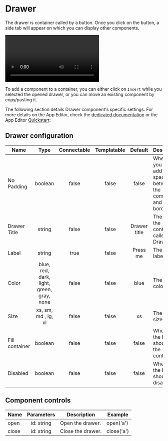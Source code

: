 
# Drawer

The drawer is container called by a button. Once you click on the button, a side tab will appear on which you can display other components.

<video
	className="border-2 rounded-xl object-cover w-full h-full dark:border-gray-800"
	autoPlay
	controls
	src="/videos/drawer.mp4"
	alt="drawer component"
/>
<br />

To add a component to a container, you can either click on `Insert` while you selected the opened drawer, or you can move an existing component by copy/pasting it.

The following section details Drawer component's specific settings. For more details on the App Editor, check the [dedicated documentation](../0_app_editor/index.mdx) or the App Editor [Quickstart](../../getting_started/7_apps_quickstart/index.mdx):

<div className="grid grid-cols-2 gap-6 mb-4">
	<DocCard
		color="orange"
		title="App Editor Documentation"
		description="The app editor is a low-code builder to create custom User Interfaces with a mix of drag-and-drop and code."
		href="/docs/apps/app_editor"
	/>
	<DocCard
		color="orange"
		title="Apps Quickstart"
		description="Learn how to build your first app in a matter of minutes."
		href="/docs/getting_started/apps_quickstart"
	/>
</div>

## Drawer configuration

| Name           |                   Type                    | Connectable | Templatable |   Default    | Description                                                               |
| -------------- | :---------------------------------------: | :---------: | :---------: | :----------: | ------------------------------------------------------------------------- |
| No Padding     |                  boolean                  |    false    |    false    |    false     | Whether you want to add extra space between the component and the border. |
| Drawer Title   |                  string                   |    false    |    false    | Drawer title | The title of the container called by Drawer.                              |
| Label          |                  string                   |    true     |    false    |   Press me   | The button label.                                                         |
| Color          | blue, red, dark, light, green, gray, none |    false    |    false    |     blue     | The button color.                                                         |
| Size           |            xs, sm, md , lg, xl            |    false    |    false    |      xs      | The button size.                                                          |
| Fill container |                  boolean                  |    false    |    false    |    false     | Whether the button should fill the container.                             |
| Disabled       |                  boolean                  |    false    |    false    |    false     | Whether the button should be disabled.                                    |

## Component controls

| Name  | Parameters | Description       | Example    |
| ----- | :--------: | ----------------- | ---------- |
| open  | id: string | Open the drawer.  | open('a')  |
| close | id: string | Close the drawer. | close('a') |

